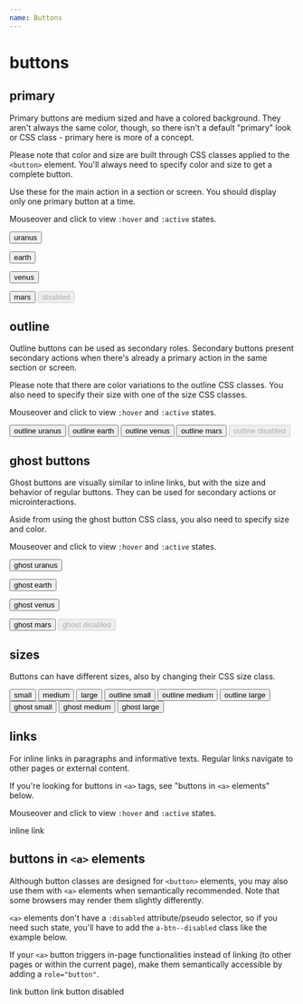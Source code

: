 ```yaml
---
name: Buttons
---
```



# buttons

## primary

Primary buttons are medium sized and have a colored background. They aren't always the same color, though, so there isn't a default "primary" look or CSS class - primary here is more of a concept.

Please note that color and size are built through CSS classes applied to the `<button>` element. You'll always need to specify color and size to get a complete button.

Use these for the main action in a section or screen. You should display only one primary button at a time.

Mouseover and click to view `:hover` and `:active` states.

<Playground>
  <button className="a-btn a-btn--uranus a-btn--medium">
    uranus
  </button>

<button className='a-btn a-btn--earth a-btn--medium'>earth</button>

<button className='a-btn a-btn--venus a-btn--medium'>venus</button>

  <button className="a-btn a-btn--mars a-btn--medium">
    mars
  </button>
  
  <button className="a-btn a-btn--uranus a-btn--medium" disabled>
    disabled
  </button>
</Playground>

## outline

Outline buttons can be used as secondary roles. Secondary buttons present secondary actions when there's already a primary action in the same section or screen.

Please note that there are color variations to the outline CSS classes. You also need to specify their size with one of the size CSS classes.

Mouseover and click to view `:hover` and `:active` states.

<Playground>
  <button className="a-btn a-btn--outline-uranus a-btn--medium">
    outline uranus
  </button>

<button className='a-btn a-btn--outline-earth a-btn--medium'>
  outline earth
</button>

<button className='a-btn a-btn--outline-venus a-btn--medium'>
  outline venus
</button>

  <button className="a-btn a-btn--outline-mars a-btn--medium">
    outline mars
  </button>
 
  <button className="a-btn a-btn--outline-venus a-btn--medium" disabled>
    outline disabled
  </button>
</Playground>

## ghost buttons

Ghost buttons are visually similar to inline links, but with the size and behavior of regular buttons. They can be used for secondary actions or microinteractions.

Aside from using the ghost button CSS class, you also need to specify size and color.

Mouseover and click to view `:hover` and `:active` states.

<Playground>
  <button className="a-btn a-btn--ghost-uranus a-btn--medium">
    ghost uranus
  </button>

<button className='a-btn a-btn--ghost-earth a-btn--medium'>ghost earth</button>

<button className='a-btn a-btn--ghost-venus a-btn--medium'>ghost venus</button>

  <button className="a-btn a-btn--ghost-mars a-btn--medium">
    ghost mars
  </button>
 
  <button className="a-btn a-btn--ghost-venus a-btn--medium" disabled>
    ghost disabled
  </button>
</Playground>

## sizes

Buttons can have different sizes, also by changing their CSS size class.

<Playground>
  <button className="a-btn a-btn--uranus a-btn--small">
    small
  </button>
 
  <button className="a-btn a-btn--uranus a-btn--medium">
    medium
  </button>

  <button className="a-btn a-btn--uranus a-btn--large">
    large
  </button>
</Playground>

<Playground>
  <button className='a-btn a-btn--outline-uranus a-btn--small'>
    outline small
  </button>
  <button className='a-btn a-btn--outline-uranus a-btn--medium'>
    outline medium
  </button>
  <button className='a-btn a-btn--outline-uranus a-btn--large'>
    outline large
  </button>
</Playground>

<Playground>
  <button className='a-btn a-btn--ghost-uranus a-btn--small'>
    ghost small
  </button>
  <button className='a-btn a-btn--ghost-uranus a-btn--medium'>
    ghost medium
  </button>
  <button className='a-btn a-btn--ghost-uranus a-btn--large'>
    ghost large
  </button>
</Playground>

## links

For inline links in paragraphs and informative texts. Regular links navigate to other pages or external content.

If you're looking for buttons in `<a>` tags, see "buttons in `<a>` elements" below.

Mouseover and click to view `:hover` and `:active` states.

<Playground>
  <a className='a-link'>inline link</a>
</Playground>

## buttons in `<a>` elements

Although button classes are designed for `<button>` elements, you may also use them with `<a>` elements when semantically recommended. Note that some browsers may render them slightly differently.

`<a>` elements don't have a `:disabled` attribute/pseudo selector, so if you need such state, you'll have to add the `a-btn--disabled` class like the example below.

If your `<a>` button triggers in-page functionalities instead of linking (to other pages or within the current page), make them semantically accessible by adding a `role="button"`.

<Playground>
  <a className='a-btn a-btn--uranus a-btn--medium'>link button</a>
  <a className='a-btn a-btn--uranus a-btn--medium a-btn--disabled'>
    link button disabled
  </a>
</Playground>
